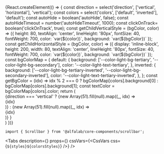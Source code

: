

<Meta title='Компоненты/Scrollbar' component={Scrollbar} />

<!-- Canvas -->

<Story name='Scrollbar'>
    {React.createElement(() => {
        const direction = select('direction', ['vertical', 'horizontal'], 'vertical');
        const colors = select('colors', ['default', 'inverted'], 'default');
        const autoHide = boolean('autoHide', false);
        const autoHideTimeout = number('autoHideTimeout', 1000);
        const clickOnTrack= boolean('clickOnTrack', true);
        const getChildVerticalStyle = (bgColor, color) => ({
            height: 80,
            textAlign: 'center',
            lineHeight: '80px',
            fontSize: 40,
            fontWeight: 700,
            color: `var(${color})`,
            background: `var(${bgColor})`
        });
        const getChildHorizontalStyle = (bgColor, color) => ({
            display: 'inline-block',
            height: 200,
            width: 80,
            textAlign: 'center',
            lineHeight: '80px',
            fontSize: 40,
            fontWeight: 700,
            color: `var(${color})`,
            background: `var(${bgColor})`
        });
        const bgColorMap = {
            default: {
                background: ['--color-light-bg-tertiary', '--color-light-bg-secondary'],
                color: '--color-light-text-tertiary',
            },
            inverted: {
                background: ['--color-light-bg-tertiary-inverted', '--color-light-bg-secondary-inverted'],
                color: '--color-light-text-tertiary-inverted',
            },
        };
        const getBgColor = (idx) => idx % 2 === 0 ? bgColorMap[colors].background[0] : bgColorMap[colors].background[1];
        const textColor = bgColorMap[colors].color;
        return (
            <div style={{
                backgroundColor: colors === 'inverted' ? 'var(--color-light-bg-primary-inverted)' : 'transparent',
                padding: '8px',
                position: 'absolute',
                top: 0,
                left: 0,
                right: 0,
                bottom: 0,
            }}>
                {direction === 'vertical' ?
                    <Scrollbar
                        style={{height: 200, width: 1000}}
                        autoHide={autoHide}
                        colors={colors}
                        autoHideTimeout={autoHideTimeout}
                        clickOnTrack={clickOnTrack}
                    >
                        {new Array(51).fill(null).map((_, idx) => <div key={idx} style={getChildVerticalStyle(getBgColor(idx), textColor)}>{idx}</div>)}
                    </Scrollbar> :
                    <Scrollbar
                        style={{height: 200, width: 1000, whiteSpace: 'nowrap'}}
                        autoHide={autoHide}
                        colors={colors}
                        autoHideTimeout={autoHideTimeout}
                        clickOnTrack={clickOnTrack}
                    >
                        {new Array(51).fill(null).map((_, idx) => <div key={idx} style={getChildHorizontalStyle(getBgColor(idx), textColor)}>{idx}</div>)}
                    </Scrollbar>
                }
            </div>
        )
    })}
</Story>

<!-- Docs -->

<ComponentHeader
    name='Scrollbar'
    version={version}
    package='@alfalab/core-components/scrollbar'
    stage={1}
/>


```tsx
import { Scrollbar } from '@alfalab/core-components/scrollbar';
```

<Tabs
    description={<Description />}
    props={<Props of={Scrollbar} />}
    cssVars={<CssVars css={`${styles}${colorsStyles}`} />}
/>

